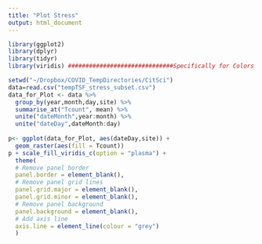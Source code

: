```yaml
---
title: "Plot Stress"
output: html_document
---
```


```r
library(ggplot2)
library(dplyr)
library(tidyr)
library(viridis) ##############################Specifically for Colors

setwd("~/Dropbox/COVID_TempDirectories/CitSci")
data=read.csv("tempTSF_stress_subset.csv")
data_for_Plot <- data %>%
  group_by(year,month,day,site) %>%
  summarise_at("Tcount", mean) %>%
  unite("dateMonth",year:month) %>%
  unite("dateDay",dateMonth:day)
  
p<- ggplot(data_for_Plot, aes(dateDay,site)) +
  geom_raster(aes(fill = Tcount))
p + scale_fill_viridis_c(option = "plasma") +
  theme(
  # Remove panel border
  panel.border = element_blank(),  
  # Remove panel grid lines
  panel.grid.major = element_blank(),
  panel.grid.minor = element_blank(),
  # Remove panel background
  panel.background = element_blank(),
  # Add axis line
  axis.line = element_line(colour = "grey")
  )

```

